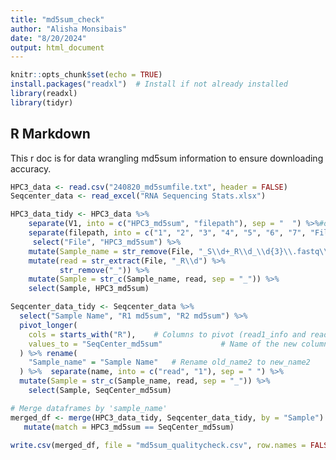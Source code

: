 ```yaml
---
title: "md5sum_check"
author: "Alisha Monsibais"
date: "8/20/2024"
output: html_document
---
```


```r
knitr::opts_chunk$set(echo = TRUE)
install.packages("readxl")  # Install if not already installed
library(readxl)
library(tidyr)
```

## R Markdown

This r doc is for data wrangling md5sum information to ensure downloading accuracy. 

```r

HPC3_data <- read.csv("240820_md5sumfile.txt", header = FALSE)
Seqcenter_data <- read_excel("RNA Sequencing Stats.xlsx")

```

```r

HPC3_data_tidy <- HPC3_data %>% 
    separate(V1, into = c("HPC3_md5sum", "filepath"), sep = "  ") %>%#output has two whitespaces :/
    separate(filepath, into = c("1", "2", "3", "4", "5", "6", "7", "File"), sep = "/") %>%
     select("File", "HPC3_md5sum") %>%
    mutate(Sample_name = str_remove(File, "_S\\d+_R\\d_\\d{3}\\.fastq\\.gz")) %>%
    mutate(read = str_extract(File, "_R\\d") %>%
           str_remove("_")) %>%
    mutate(Sample = str_c(Sample_name, read, sep = "_")) %>%
    select(Sample, HPC3_md5sum)

```


```r
Seqcenter_data_tidy <- Seqcenter_data %>%
  select("Sample Name", "R1 md5sum", "R2 md5sum") %>%
  pivot_longer(
    cols = starts_with("R"),    # Columns to pivot (read1_info and read2_info)
    values_to = "SeqCenter_md5sum"             # Name of the new column for the information
  ) %>% rename(
    "Sample_name" = "Sample Name"   # Rename old_name2 to new_name2
  ) %>%  separate(name, into = c("read", "1"), sep = " ") %>%
  mutate(Sample = str_c(Sample_name, read, sep = "_")) %>%
    select(Sample, SeqCenter_md5sum)

```

```r
# Merge dataframes by 'sample_name'
merged_df <- merge(HPC3_data_tidy, Seqcenter_data_tidy, by = "Sample") %>%
   mutate(match = HPC3_md5sum == SeqCenter_md5sum)

write.csv(merged_df, file = "md5sum_qualitycheck.csv", row.names = FALSE)

```

